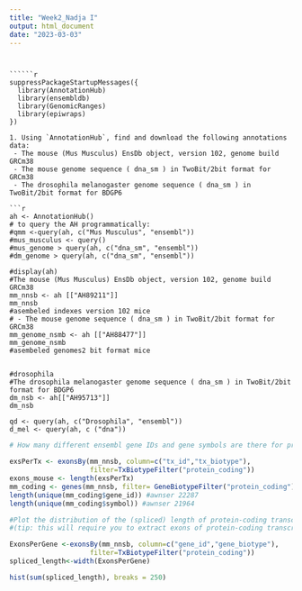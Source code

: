 ```yaml
---
title: "Week2_Nadja I"
output: html_document
date: "2023-03-03"
---
```



```


``````r
suppressPackageStartupMessages({
  library(AnnotationHub)
  library(ensembldb)
  library(GenomicRanges)
  library(epiwraps)
})
```
```
1. Using `AnnotationHub`, find and download the following annotations data:
 - The mouse (Mus Musculus) EnsDb object, version 102, genome build GRCm38
 - The mouse genome sequence ( dna_sm ) in TwoBit/2bit format for GRCm38
 - The drosophila melanogaster genome sequence ( dna_sm ) in TwoBit/2bit format for BDGP6

```r

ah <- AnnotationHub()
# to query the AH programmatically:
#qmm <-query(ah, c("Mus Musculus", "ensembl"))
#mus_musculus <- query()
#mus_genome > query(ah, c("dna_sm", "ensembl"))
#dm_genome > query(ah, c("dna_sm", "ensembl"))

#display(ah)
#The mouse (Mus Musculus) EnsDb object, version 102, genome build GRCm38
mm_nnsb <- ah [["AH89211"]]
mm_nnsb 
#asembeled indexes version 102 mice
# - The mouse genome sequence ( dna_sm ) in TwoBit/2bit format for GRCm38
mm_genome_nsmb <- ah [["AH88477"]]
mm_genome_nsmb
#asembeled genomes2 bit format mice


#drosophila
#The drosophila melanogaster genome sequence ( dna_sm ) in TwoBit/2bit format for BDGP6
dm_nsb <- ah[["AH95713"]]
dm_nsb 

qd <- query(ah, c("Drosophila", "ensembl"))
d_mel <- query(ah, c ("dna"))

```

```r

# How many different ensembl gene IDs and gene symbols are there for protein-coding genes?

exsPerTx <- exonsBy(mm_nnsb, column=c("tx_id","tx_biotype"), 
                    filter=TxBiotypeFilter("protein_coding"))
exons_mouse <- length(exsPerTx)
mm_coding <- genes(mm_nnsb, filter= GeneBiotypeFilter("protein_coding"), columns= c("gene_id","symbol"))
length(unique(mm_coding$gene_id)) #awnser 22287
length(unique(mm_coding$symbol)) #awnser 21964

#Plot the distribution of the (spliced) length of protein-coding transcripts
#(tip: this will require you to extract exons of protein-coding transcripts from the database, and split them by transcript, before summing the width of the exons of each transcript)

ExonsPerGene <-exonsBy(mm_nnsb, column=c("gene_id","gene_biotype"), 
                    filter=TxBiotypeFilter("protein_coding"))
spliced_length<-width(ExonsPerGene)

hist(sum(spliced_length), breaks = 250)

```


